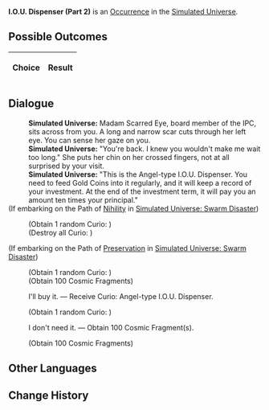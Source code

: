 {{Simulated Universe Event Infobox
|title         = I.O.U. Dispenser (Part 2)
|image         = Random Event Bond.png
|type          =
|domains_su    = Occurrence
|domains_ext   = Occurrence
|domains_swarm = 
|domains_gng   = 
|requirements  =
|prev          = {{tx}}
|next          = {{tx}}
|indexRewards  =
|characters    = 
}}
'''I.O.U. Dispenser (Part 2)''' is an [[Simulated Universe/Occurrence|Occurrence]] in the [[Simulated Universe]].

==Possible Outcomes==
{| class="article-table"
!Choice
!Result

|}

<!--
==Gameplay Notes==

-->
==Dialogue==
{{Dialogue Start}}
:'''Simulated Universe:''' Madam Scarred Eye, board member of the IPC, sits across from you. A long and narrow scar cuts through her left eye. You can sense her gaze on you.
:'''Simulated Universe:''' "You're back. I knew you wouldn't make me wait too long." She puts her chin on her crossed fingers, not at all surprised by your visit.
:'''Simulated Universe:''' "This is the Angel-type I.O.U. Dispenser. You need to feed Gold Coins into it regularly, and it will keep a record of your investment. At the end of the investment term, it will pay you an amount ten times your principal."
;(If embarking on the Path of [[Simulated Universe/Paths#Nihility|Nihility]] in [[Simulated Universe: Swarm Disaster]])
:{{SU Special Dialogue|Nihility|Directly receive the I.O.U. Dispenser's investment reward.|Receive "Curio: Angel-type I.O.U. Dispenser." It will be immediately destroyed thereafter.}}
:;(Obtain 1 random Curio<nowiki>:</nowiki> {{Item|Angel-type I.O.U. Dispenser|20|type=Curio|link=Simulated_Universe/Curio#Angel-type_I.O.U._Dispenser}})
:;(Destroy all Curio<nowiki>:</nowiki> {{Item|Angel-type I.O.U. Dispenser|20|type=Curio|link=Simulated_Universe/Curio#Angel-type_I.O.U._Dispenser}})
;(If embarking on the Path of [[Simulated Universe/Paths#Preservation|Preservation]] in [[Simulated Universe: Swarm Disaster]])
:{{SU Special Dialogue|Preservation|Claim an investment insurance policy.|Receive "Curio: Angel-type I.O.U. Dispenser." Receive 100 Cosmic Fragment(s).}}
:;(Obtain 1 random Curio<nowiki>:</nowiki> {{Item|Angel-type I.O.U. Dispenser|20|type=Curio|link=Simulated_Universe/Curio#Angel-type_I.O.U._Dispenser}})
:;(Obtain 100 Cosmic Fragments)
:{{DIcon|Star}} I'll buy it. &mdash; Receive Curio: Angel-type I.O.U. Dispenser.
:;(Obtain 1 random Curio<nowiki>:</nowiki> {{Item|Angel-type I.O.U. Dispenser|20|type=Curio|link=Simulated_Universe/Curio#Angel-type_I.O.U._Dispenser}})
:{{DIcon|Star}} I don't need it. &mdash; Obtain 100 Cosmic Fragment(s).
:;(Obtain 100 Cosmic Fragments)
{{Dialogue End}}

==Other Languages==
{{Other Languages
|en    = I.O.U. Dispenser (Part 2)
|zhs   = 谢债发行机（其二）
|zht   = 謝債發行機（其二）
|ja    = 謝債発行機（その2）
|ko    = 사채발행기 (2)
|es    = Dispensador de deuda (II)
|fr    = Accumulateur de dettes (partie 2)
|ru    = Распределитель займов II
|th    = I.O.U. Dispenser (2)
|vi    = Máy Nhắc Nợ 2
|de    = Schuldscheinspender (Teil 2)
|id    = I.O.U. Dispenser (2)
|pt    = Dispensador de Promissórias (Parte 2)
}}

==Change History==
{{Change History|1.0}}
